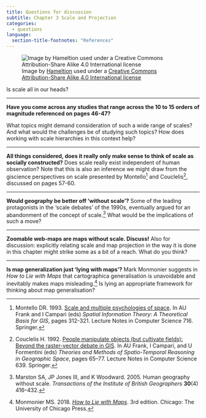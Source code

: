 ```yaml
---
title: Questions for discussion
subtitle: Chapter 3 Scale and Projection
categories:
  - questions
language:
  section-title-footnotes: "References"
---
```


![Image by [Hameltion](https://commons.wikimedia.org/wiki/User:Hameltion) used under a [Creative Commons Attribution-Share Alike 4.0 International license](https://creativecommons.org/licenses/by-sa/4.0/deed.en)](lightbulb3.jpg)

Is scale all in our heads?

<hr>

**Have you come across any studies that range across the 10 to 15 orders of magnitude referenced on pages 46-47?**

What topics might demand consideration of such a wide range of scales? And what would the challenges be of studying such topics? How does working with scale hierarchies in this context help?

<hr>

**All things considered, does it really only make sense to think of scale as socially constructed?**
Does scale really exist independent of human observation? Note that this is also an inference we might draw from the giscience perspectives on scale presented by Montello^[Montello DR. 1993. [Scale and multiple psychologies of space](https://link.springer.com/chapter/10.1007/3-540-57207-4_21). In AU Frank and I Campari (eds) *Spatial Information Theory: A Theoretical Basis for GIS*, pages 312-321. Lecture
Notes in Computer Science 716. Springer.] and Couclelis^[Couclelis H. 1992. [People manipulate objects (but cultivate fields): Beyond the raster-vector debate in GIS](http://link.springer.com/chapter/10.1007/3-540-55966-3_3). In AU Frank, I Campari, and U Formentini (eds) *Theories and Methods of Spatio-Temporal Reasoning in Geographic Space*, pages 65–77. Lecture Notes in Computer Science 639. Springer.], discussed on pages 57-60.

<hr>

**Would geography be better off 'without scale'?**
Some of the leading protagonists in the 'scale debates' of the 1990s, eventually argued for an abandonment of the concept of scale.^[Marston SA, JP Jones III, and K Woodward. 2005. Human geography without scale. *Transactions of the Institute of British Geographers* **30**(4) 416–432.] What would be the implications of such a move?

<hr>

**Zoomable web-maps are maps without scale. Discuss!**
Also for discussion: explicitly relating scale and map projection in the way it is done in this chapter might strike some as a bit of a reach. What do you think?

<hr>

**Is map generalization just 'lying with maps'?**
Mark Monmonier suggests in _How to Lie with Maps_ that cartographica generalisation is unavoidable and inevitably makes maps misleading.^[Monmonier MS. 2018. [*How to Lie with Maps*](https://press.uchicago.edu/ucp/books/book/chicago/H/bo27400568.html). 3rd edition. Chicago: The University of Chicago Press.] Is lying an appropriate framework for thinking about map generalisation?